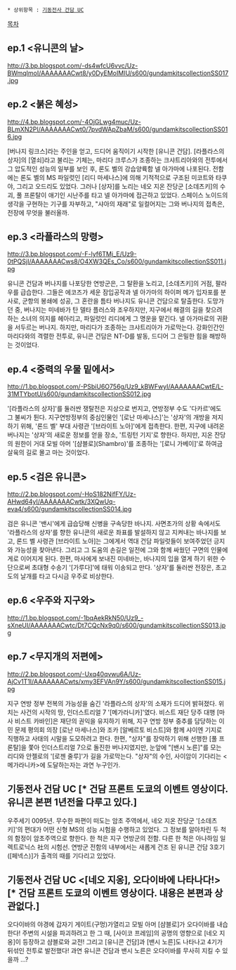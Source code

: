  * 상위항목 : [[기동전사 건담 UC]]
[[목차]]
== ep.1 '''<유니콘의 날>''' ==
http://3.bp.blogspot.com/-ds4wfcU6vvc/Uz-BWmqImoI/AAAAAAACwt8/y0DyEMoIMIU/s600/gundamkitscollectionSS017.jpg
{{{#!HTML
<iframe width="560" height="315" src="//www.youtube.com/embed/kx_cgW226ko" frameborder="0" allowfullscreen></iframe>}}}
== ep.2 '''<붉은 혜성>''' ==
http://4.bp.blogspot.com/-4OjGLwg4muc/Uz-BLmXN2PI/AAAAAAACwt0/7pvdWApZbaM/s600/gundamkitscollectionSS016.jpg
{{{#!HTML
<iframe width="560" height="315" src="//www.youtube.com/embed/m36bG_IQKnA" frameborder="0" allowfullscreen></iframe>}}}

[버나지 링크스]라는 주인을 얻고, 드디어 움직이기 시작한 [유니콘 건담]. [라플라스의 상자]의 [열쇠]라고 불리는 기체는, 마리다 크루스가 조종하는 크샤트리아와의 전투에서 그 압도적인 성능의 일부를 보인 후, 론도 벨의 강습양륙함 넬 아가마에 나포된다. 전함에는 론도 벨의 MS 파일럿인 [리디 마세나스]에 의해 기적적으로 구조된 미코트와 타쿠야, 그리고 오드리도 있었다. 그러나 [상자]를 노리는 네오 지온 잔당군 [소데츠키]의 수괴, 풀 프론탈이 애기인 시난주를 타고 넬 아가마에 접근하고 있었다. 스페이스 노이드의 생각을 구현하는 기구를 자부하고, "샤아의 재래"로 일컬어지는 그와 버나지의 접촉은, 전장에 무엇을 불러올까.

== ep.3 '''<라플라스의 망령>''' ==
http://3.bp.blogspot.com/-F-lyf6TMj_E/Uz9-0tPQSjI/AAAAAAACws8/O4XW3QEs_Co/s600/gundamkitscollectionSS011.jpg
{{{#!HTML
<iframe width="560" height="315" src="//www.youtube.com/embed/id2FeA4i0NI" frameborder="0" allowfullscreen></iframe>}}}

유니콘 건담과 버나지를 나포당한 연방군은, 그 탈환을 노리고, [소데츠키]의 거점, 팔라우를 급습한다. 그들은 에코즈가 세운 잠입공작과 넬 아가마의 하이퍼 메가 입자포를 분사로, 군항의 봉쇄에 성공, 그 혼란을 틈타 버나지도 유니콘 건담으로 탈출한다. 도망가던 중, 버나지는 미네바가 탄 델타 플러스와 조우하지만, 지구에서 해결의 길을 찾으려 하는 소녀의 의지를 헤아리고, 파일럿인 리디에게 그 명운을 맡긴다. 넬 아가마로의 귀환을 서두르는 버나지. 하지만, 마리다가 조종하는 크샤트리아가 가로막는다. 강화인간인 마리다와의 격렬한 전투로, 유니콘 건담은 NT-D를 발동, 드디어 그 은밀한 힘을 해방하는 것이었다.

== ep.4 '''<중력의 우물 밑에서>''' ==
http://1.bp.blogspot.com/-PSbiU6O756g/Uz9_kBWFwyI/AAAAAAACwtE/L-31MTYbotU/s600/gundamkitscollectionSS012.jpg
{{{#!HTML
<iframe width="560" height="315" src="//www.youtube.com/embed/YUq0baHR5OE" frameborder="0" allowfullscreen></iframe>}}}

'[라플라스의 상자]'를 둘러싼 쟁탈전은 지상으로 번지고, 연방정부 수도 '다카르'에도 그 불씨가 튄다. 지구연방정부의 중심인물인 '[로난 마세나스]'는 '상자'의 개방을 저지하기 위해, '론드 벨' 부대 사령관 '[브라이트 노아]'에게 접촉한다. 한편, 지구에 내려온 버나지는 '상자'의 새로운 정보를 얻을 장소, '트링턴 기지'로 향한다. 하지만, 지온 잔당의 원한이 거대 모빌 아머 '[샴블로](Shambro)'를 조종하는 '[로니 가베이]'로 하여금 살육의 길로 몰고 마는 것이었다.

== ep.5 '''<검은 유니콘>''' ==
http://2.bp.blogspot.com/-HoS182NifFY/Uz-AHwd64yI/AAAAAAACwtk/3XQwUq-eva4/s600/gundamkitscollectionSS014.jpg
{{{#!HTML
<iframe width="560" height="315" src="//www.youtube.com/embed/-JLZ2NZhX5g" frameborder="0" allowfullscreen></iframe>}}}

검은 유니콘 '밴시'에게 급습당해 신병을 구속당한 바나지. 사면초가의 상황 속에서도 '라플라스의 상자'를 향한 유니콘의 새로운 좌표를 발설하지 않고 지켜내는 바나지를 보고, 론드 벨 사령관 [브라이트 노아]는 그에게서 역대 건담 파일럿들이 보여주었던 긍지와 가능성을 찾아낸다. 그리고 그 도움의 손길은 일전에 그와 함께 싸웠던 구면의 인물에게로 이어지게 된다. 한편, 마사에게 보내진 미네바는, 바나지의 입을 열게 하기 위한 수단으로써 초대형 수송기 '[가루다]'에 태워 이송되고 만다. '상자'를 둘러싼 전장은, 초고도의 날개를 타고 다시금 우주로 비상한다.

== ep.6 '''<우주와 지구와>''' ==
http://1.bp.blogspot.com/-1bqAekRkN50/Uz9_-sXneUI/AAAAAAACwtc/Dt7CQcNx9q0/s600/gundamkitscollectionSS013.jpg
{{{#!HTML
<iframe width="560" height="315" src="//www.youtube.com/embed/Il--XNvlusA" frameborder="0" allowfullscreen></iframe>}}}
 
== ep.7 '''<무지개의 저편에>''' ==
http://2.bp.blogspot.com/-Uxq40qvwu6A/Uz-AjCv1T1I/AAAAAAACwts/xmy3EFVAn9Y/s600/gundamkitscollectionSS015.jpg
{{{#!HTML
<iframe width="560" height="315" src="//www.youtube.com/embed/I0J_HTYx31w?list=UUigpFPCYQimRW1hSvcfhStw" frameborder="0" allowfullscreen></iframe>}}}

지구 연방 정부 전복의 가능성을 숨긴 '라플라스의 상자'의 소재가 드디어 밝혀졌다. 위치는 사건의 시작의 땅, 인더스트리얼 7 '[메가라니카]'였다. 비스트 재단 당주 대행 [마사 비스트 카바인]은 재단의 권익을 유지하기 위해, 지구 연방 정부 중추를 담당하는 이민 문제 평의회 의장 [로난 마세나스]와 조카 [알베르토 비스트]와 함께 샤이엔 기지로 직행하고 사태의 시말을 도모하려고 한다. 한편, "상자"를 장악하기 위해 선행한 [풀 프론탈]을 쫓아 인더스트리얼 7으로 돌진한 버나지였지만, 눈앞에 "[밴시 노른]"를 모는 리디와 안젤로의 '[로젠 줄루]'가 길을 가로막는다. "상자"의 수인, 사이암이 기다리는 <메가라니카>에 도달하는자는 과연 누구인가.

==  '''기동전사 건담 UC <One of Seventy Two>'''[* 건담 프론트 도쿄의 이벤트 영상이다. 유니콘 본편 1년전을 다루고 있다.] ==
우주세기 0095년. 무수한 파편이 떠도는 암초 주역에서, 네오 지온 잔당군 '[소데츠키]'의 편대가 어떤 신형 MS의 성능 시험을 수행하고 있었다. 그 정보를 알아차린 두 척의 함정이 암초주역으로 향한다. 한 척은 지구 연방군의 전함. 다른 한 척은 아나하임 일렉트로닉스 社의 시험선. 연방군 전함의 내부에서는 새롭게 건조 된 유니콘 건담 3호기([페넥스)]가 출격의 때를 기다리고 있었다.

==  '''기동전사 건담 UC <[네오 지옹], 오다이바에 나타나다!>'''[* 건담 프론트 도쿄의 이벤트 영상이다. 내용은 본편과 상관없다.] ==

오다이바의 야경에 갑자기 게이트(구멍)가열리고 모빌 아머 [샴블로]가 오다이바를 내습한다! 주변의 시설을 파괴하려고 한 그 때, [사이코 프레임]의 공명의 영향으로 [네오 지옹]이 등장하고 샴블로와 교전! 그리고 [유니콘 건담]과 [밴시 노른]도 나타나고 4기가 뒤섞인 전투로 발전했다! 과연 유니콘 건담과 밴시 노른은 오다이바를 무사히 지킬 수 있을까 ...? 
